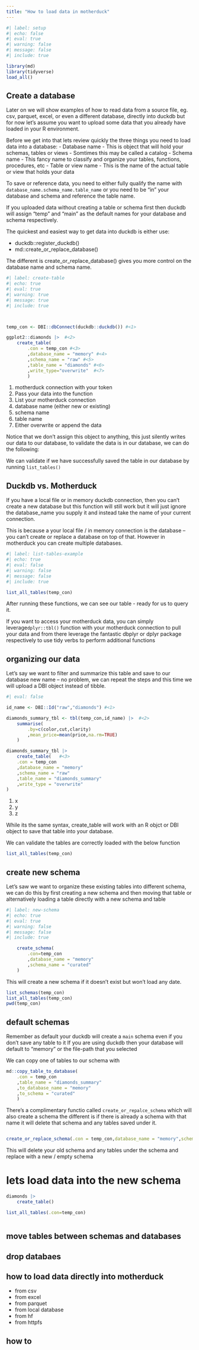 ```yaml
---
title: "How to load data in motherduck"
---
```



```r
#| label: setup
#| echo: false
#| eval: true
#| warning: false
#| message: false
#| include: true

library(md)
library(tidyverse)
load_all()
```



## Create a database

Later on we will show examples of how to read data from a source file, eg. csv, parquet, excel, or even a different database, directly into duckdb but for now let's assume you want to upload some data that you already have loaded in your R environment.


Before we get into that lets review quickly the three things you need to load data into a database:
-   Database name
    -   This is object that will hold your schemas, tables or views
    -   Somtimes this may be called a catalog
-   Schema name
    -   This fancy name to classify and organize your tables, functions, procedures, etc
-   Table or view name
    -   This is the name of the actual table or view that holds your data
    
To save or reference data, you need to either fully qualify the name with `database_name.schema_name.table_name` or you need to be "in" your database and schema and reference the table name.

If you uploaded data without creating a table or schema first then duckdb will assign "temp" and "main" as the default names for your database and schema respectively.

The quickest and easiest way to get data into duckdb is either use:

-   duckdb::register_duckdb()
-   md::create_or_replace_database()

The different is create_or_replace_database() gives you more control on the database name and schema name.

```r
#| label: create-table
#| echo: true
#| eval: true
#| warning: true
#| message: true
#| include: true



temp_con <- DBI::dbConnect(duckdb::duckdb()) #<1>

ggplot2::diamonds |>  #<2>
    create_table(
        .con = temp_con #<3>
        ,database_name = "memory" #<4>
        ,schema_name = "raw" #<5>
        ,table_name = "diamonds" #<6>
        ,write_type="overwrite"  #<7>
        )
```

1. motherduck connection with your token
2. Pass your data into the function
3. List your motherduck connection
4. database name (either new or existing)
5. schema name
6. table name
7. Either overwrite or append the data

Notice that we don't assign this object to anything, this just silently writes our data to our database, to validate the data is in our database, we can do the following:

We can validate if we have successfully saved the table in our database by running `list_tables()`

::: {.callout-note}
## Duckdb vs. Motherduck

If you have a local file or in memory duckdb connection, then you can't create a new database but this function will still work but it will just ignore the database_name you supply it and instead take the name of your current connection.

This is because a your local file / in memory connection is the database -- you can't create or replace a database on top of that. However in motherduck you can create multiple databases.

:::

```r
#| label: list-tables-example
#| echo: true
#| eval: false
#| warning: false
#| message: false
#| include: true

list_all_tables(temp_con)
```

After running these functions, we can see our table - ready for us to query it. 

If you want to access your motherduck data, you can simply leverage` dplyr::tbl()` function with your motherduck connection to pull your data and from there leverage the fantastic dbplyr or dplyr package respectively to use tidy verbs to perform additional functions

## organizing our data

Let's say we want to filter and summarize this table and save to our database new name -- no problem, we can repeat the steps and this time we will upload a DBI object instead of tibble.

```r
#| eval: false

id_name <- DBI::Id("raw","diamonds") #<1>

diamonds_summary_tbl <- tbl(temp_con,id_name) |>  #<2>
    summarise(
        .by=c(color,cut,clarity)
        ,mean_price=mean(price,na.rm=TRUE)
    )

diamonds_summary_tbl |>
    create_table(   #<3>
    .con = temp_con
    ,database_name = "memory"
    ,schema_name = "raw"
    ,table_name = "diamonds_summary" 
    ,write_type = "overwrite"
)

```
1. x
2. y
3. z


While its the same syntax, create_table will work with an R objct or DBI object to save that table into your database. 

We can validate the tables are correctly loaded with the below function

```r
list_all_tables(temp_con)
```

## create new schema

Let's saw we want to organize these existing tables into different schema, we can do this by first creating a new schema and then moving that table or  alternatively loading a table directly with a new schema and table 


```r
#| label: new-schema
#| echo: true
#| eval: true
#| warning: false
#| message: false
#| include: true

    create_schema(
        .con=temp_con
        ,database_name = "memory"
        ,schema_name = "curated"
    )
```

This will create a new schema if it doesn't exist but won't load any date.


```r
list_schemas(temp_con)
list_all_tables(temp_con)
pwd(temp_con)
```
::: {.callout-note}
## default schemas
Remember as default your duckdb will create a `main` schema even if you don't save any table to it
If you are using duckdb then your database will default to "memory" or the file-path that you selected
:::

We can copy one of tables to our schema with 

```r

md::copy_table_to_database(
    .con = temp_con
    ,table_name = "diamonds_summary"
    ,to_database_name = "memory"
    ,to_schema = "curated"
    )
```

There's a complimentary functio called `create_or_repalce_schema` which will also create a schema the different is if there is already a schema with that name it will delete that schema and any tables saved under it.
```r

```


```r
create_or_replace_schema(.con = temp_con,database_name = "memory",schema_name = "raw")
```

This will delete your old schema and any tables under the schema and replace with a new / empty schema


# lets load data into the new schema 

```r
diamonds |> 
    create_table()
```


```r

list_all_tables(.con=temp_con)



```

## move tables between schemas and databases

## drop databaes

## how to load data directly into motherduck

-   from csv
-   from excel
-   from parquet
-   from local database
-   from hf
-   from httpfs

## how to 
